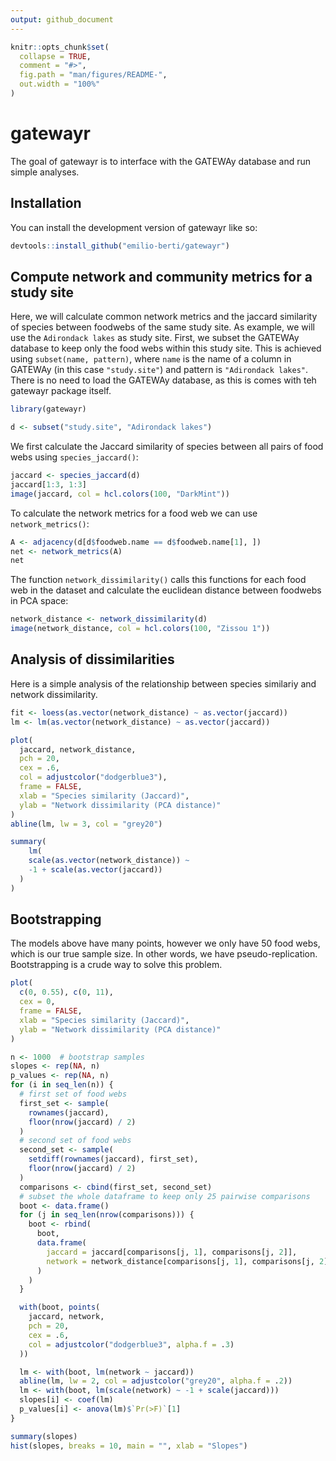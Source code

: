 ```yaml
---
output: github_document
---
```


<!-- README.md is generated from README.Rmd. Please edit that file: `devtools::build_readme()` is handy for this. -->

```r
knitr::opts_chunk$set(
  collapse = TRUE,
  comment = "#>",
  fig.path = "man/figures/README-",
  out.width = "100%"
)
```

# gatewayr

<!-- badges: start -->
<!-- badges: end -->

The goal of gatewayr is to interface with the GATEWAy database and run simple analyses.

## Installation

You can install the development version of gatewayr like so:

``` r
devtools::install_github("emilio-berti/gatewayr")
```

## Compute network and community metrics for a study site

Here, we will calculate common network metrics and the jaccard similarity of species between foodwebs of the same study site.
As example, we will use the `Adirondack lakes` as study site.
First, we subset the GATEWAy database to keep only the food webs within this study site.
This is achieved using `subset(name, pattern)`, where `name` is the name of a column in GATEWAy (in this case `"study.site"`) and pattern is `"Adirondack lakes"`.
There is no need to load the GATEWAy database, as this is comes with teh gatewayr package itself.

```r
library(gatewayr)

d <- subset("study.site", "Adirondack lakes")
```

We first calculate the Jaccard similarity of species between all pairs of food webs using `species_jaccard()`:

```r
jaccard <- species_jaccard(d)
jaccard[1:3, 1:3]
image(jaccard, col = hcl.colors(100, "DarkMint"))
```

To calculate the network metrics for a food web we can use `network_metrics()`:
```r
A <- adjacency(d[d$foodweb.name == d$foodweb.name[1], ])
net <- network_metrics(A)
net
```

The function `network_dissimilarity()` calls this functions for each food web in the dataset and calculate the euclidean distance between foodwebs in PCA space:

```r
network_distance <- network_dissimilarity(d)
image(network_distance, col = hcl.colors(100, "Zissou 1"))
```

## Analysis of dissimilarities

Here is a simple analysis of the relationship between species similariy and network dissimilarity.

```r
fit <- loess(as.vector(network_distance) ~ as.vector(jaccard))
lm <- lm(as.vector(network_distance) ~ as.vector(jaccard))

plot(
  jaccard, network_distance,
  pch = 20,
  cex = .6,
  col = adjustcolor("dodgerblue3"),
  frame = FALSE,
  xlab = "Species similarity (Jaccard)",
  ylab = "Network dissimilarity (PCA distance)"
)
abline(lm, lw = 3, col = "grey20")

summary(
    lm(
    scale(as.vector(network_distance)) ~ 
    -1 + scale(as.vector(jaccard))
  )
)
```

## Bootstrapping

The models above have many points, however we only have 50 food webs, which is our true sample size.
In other words, we have pseudo-replication.
Bootstrapping is a crude way to solve this problem.

```r
plot(
  c(0, 0.55), c(0, 11),
  cex = 0,
  frame = FALSE,
  xlab = "Species similarity (Jaccard)",
  ylab = "Network dissimilarity (PCA distance)"
)

n <- 1000  # bootstrap samples
slopes <- rep(NA, n)
p_values <- rep(NA, n)
for (i in seq_len(n)) {
  # first set of food webs
  first_set <- sample(
    rownames(jaccard),
    floor(nrow(jaccard) / 2)
  )
  # second set of food webs
  second_set <- sample(
    setdiff(rownames(jaccard), first_set),
    floor(nrow(jaccard) / 2)
  )
  comparisons <- cbind(first_set, second_set)
  # subset the whole dataframe to keep only 25 pairwise comparisons
  boot <- data.frame()
  for (j in seq_len(nrow(comparisons))) {
    boot <- rbind(
      boot,
      data.frame(
        jaccard = jaccard[comparisons[j, 1], comparisons[j, 2]],
        network = network_distance[comparisons[j, 1], comparisons[j, 2]]
      )
    )
  }

  with(boot, points(
    jaccard, network,
    pch = 20,
    cex = .6,
    col = adjustcolor("dodgerblue3", alpha.f = .3)
  ))

  lm <- with(boot, lm(network ~ jaccard))
  abline(lm, lw = 2, col = adjustcolor("grey20", alpha.f = .2))
  lm <- with(boot, lm(scale(network) ~ -1 + scale(jaccard)))
  slopes[i] <- coef(lm)
  p_values[i] <- anova(lm)$`Pr(>F)`[1]
}

summary(slopes)
hist(slopes, breaks = 10, main = "", xlab = "Slopes")
```


